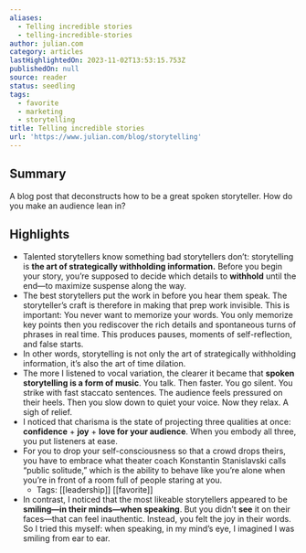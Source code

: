 ```yaml
---
aliases:
  - Telling incredible stories
  - telling-incredible-stories
author: julian.com
category: articles
lastHighlightedOn: 2023-11-02T13:53:15.753Z
publishedOn: null
source: reader
status: seedling
tags:
  - favorite
  - marketing
  - storytelling
title: Telling incredible stories
url: 'https://www.julian.com/blog/storytelling'
---
```

## Summary

A blog post that deconstructs how to be a great spoken storyteller. How do you make an audience lean in?

## Highlights

- Talented storytellers know something bad storytellers don’t: storytelling is **the art of strategically withholding information.** Before you begin your story, you’re supposed to decide which details to **withhold** until the end—to maximize suspense along the way.
- The best storytellers put the work in before you hear them speak.
  The storyteller’s craft is therefore in making that prep work invisible. This is important: You never want to memorize your words. You only memorize key points then you rediscover the rich details and spontaneous turns of phrases in real time. This produces pauses, moments of self-reflection, and false starts.
- In other words, storytelling is not only the art of strategically withholding information, it’s also the art of time dilation.
- The more I listened to vocal variation, the clearer it became that **spoken storytelling is a form of music**. You talk. Then faster. You go silent. You strike with fast staccato sentences. The audience feels pressured on their heels. Then you slow down to quiet your voice. Now they relax. A sigh of relief.
- I noticed that charisma is the state of projecting three qualities at once: **confidence** + **joy** + **love for your audience**. When you embody all three, you put listeners at ease.
- For you to drop your self-consciousness so that a crowd drops theirs, you have to embrace what theater coach Konstantin Stanislavski calls “public solitude,” which is the ability to behave like you’re alone when you’re in front of a room full of people staring at you.
    - Tags: [[leadership]] [[favorite]]
- In contrast, I noticed that the most likeable storytellers appeared to be **smiling—in their minds—when speaking**. But you didn’t **see** it on their faces—that can feel inauthentic. Instead, you felt the joy in their words.
  So I tried this myself: when speaking, in my mind’s eye, I imagined I was smiling from ear to ear.
